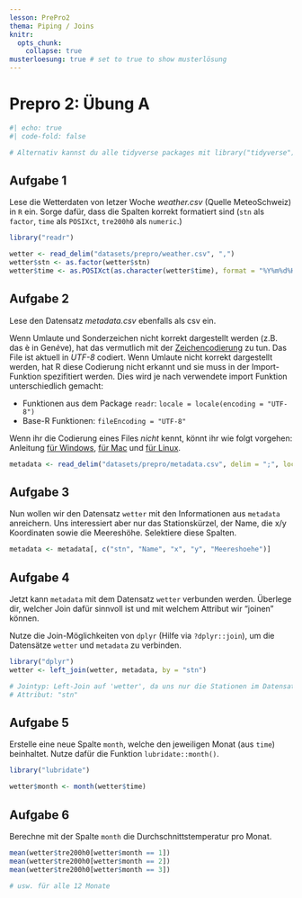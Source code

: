 ```yaml
---
lesson: PrePro2
thema: Piping / Joins
knitr:
  opts_chunk: 
    collapse: true
musterloesung: true # set to true to show musterlösung
---
```


# Prepro 2: Übung A

```r
#| echo: true
#| code-fold: false

# Alternativ kannst du alle tidyverse packages mit library("tidyverse") laden
```

## Aufgabe 1

Lese die Wetterdaten von letzer Woche *weather.csv* (Quelle MeteoSchweiz) in `R` ein. Sorge dafür, dass die Spalten korrekt formatiert sind (`stn` als `factor`, `time` als `POSIXct`, `tre200h0` als `numeric`.)

:::{.callout-note title="Musterlösung" collapse="true" .content-hidden unless-meta="musterloesung"}

```r
library("readr")

wetter <- read_delim("datasets/prepro/weather.csv", ",")
wetter$stn <- as.factor(wetter$stn)
wetter$time <- as.POSIXct(as.character(wetter$time), format = "%Y%m%d%H", tz = "UTC")
```

:::

## Aufgabe 2

Lese den Datensatz *metadata.csv* ebenfalls als csv ein.

:::{.callout-tip}
Wenn Umlaute und Sonderzeichen nicht korrekt dargestellt werden (z.B. das è in Gen*è*ve), hat das vermutlich mit der [Zeichencodierung](https://de.wikipedia.org/wiki/Zeichenkodierung) zu tun. Das File ist aktuell in *UTF-8* codiert. Wenn Umlaute nicht korrekt dargestellt werden, hat R diese Codierung nicht erkannt und sie muss in der Import-Funktion spezifitiert werden. Dies wird je nach verwendete import Funktion unterschiedlich gemacht:

- Funktionen aus dem Package `readr`: `locale = locale(encoding = "UTF-8")`
- Base-R Funktionen: `fileEncoding = "UTF-8"`

Wenn ihr die Codierung eines Files *nicht* kennt, könnt ihr wie folgt vorgehen: Anleitung [für Windows](https://stackoverflow.com/a/13464816/4139249), [für Mac](https://stackoverflow.com/a/2461193/4139249) und [für Linux](https://stackoverflow.com/a/805474/4139249). 
:::

:::{.callout-note title="Musterlösung" collapse="true"  .content-hidden unless-meta="musterloesung"}

```r
metadata <- read_delim("datasets/prepro/metadata.csv", delim = ";", locale = locale(encoding = "UTF-8"))
```

:::

## Aufgabe 3

Nun wollen wir den Datensatz `wetter` mit den Informationen aus `metadata` anreichern. Uns interessiert aber nur das Stationskürzel, der Name, die x/y Koordinaten sowie die Meereshöhe. Selektiere diese Spalten.

:::{.callout-note title="Musterlösung" collapse="true"  .content-hidden unless-meta="musterloesung"}

```r
metadata <- metadata[, c("stn", "Name", "x", "y", "Meereshoehe")]
```

:::

## Aufgabe 4

Jetzt kann `metadata` mit dem Datensatz `wetter` verbunden werden. Überlege dir, welcher Join dafür sinnvoll ist und mit welchem Attribut wir "joinen" können.

Nutze die Join-Möglichkeiten von `dplyr` (Hilfe via `?dplyr::join`), um die Datensätze `wetter` und `metadata` zu verbinden.

:::{.callout-note title="Musterlösung" collapse="true" .content-hidden unless-meta="musterloesung"}

```r
library("dplyr")
wetter <- left_join(wetter, metadata, by = "stn")

# Jointyp: Left-Join auf 'wetter', da uns nur die Stationen im Datensatz 'wetter' interessieren.
# Attribut: "stn"
```

:::

## Aufgabe 5

Erstelle eine neue Spalte `month`, welche den jeweiligen Monat (aus `time`) beinhaltet. Nutze dafür die Funktion `lubridate::month()`.

:::{.callout-note title="Musterlösung" collapse="true"  .content-hidden unless-meta="musterloesung"}

```r
library("lubridate")

wetter$month <- month(wetter$time)
```

:::

## Aufgabe 6

Berechne mit der Spalte `month` die Durchschnittstemperatur pro Monat.

:::{.callout-note title="Musterlösung" collapse="true" .content-hidden unless-meta="musterloesung"}

```r
mean(wetter$tre200h0[wetter$month == 1])
mean(wetter$tre200h0[wetter$month == 2])
mean(wetter$tre200h0[wetter$month == 3])

# usw. für alle 12 Monate
```

:::